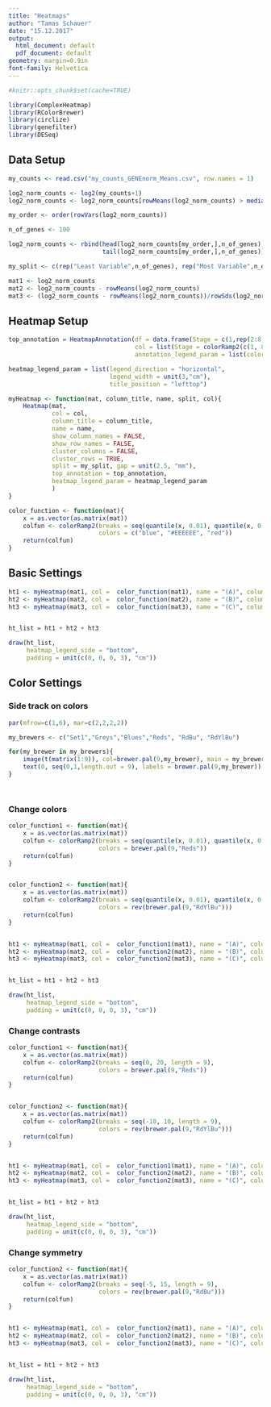 ```yaml
---
title: "Heatmaps"
author: "Tamas Schauer"
date: "15.12.2017"
output:
  html_document: default
  pdf_document: default
geometry: margin=0.9in
font-family: Helvetica
---
```


```r
#knitr::opts_chunk$set(cache=TRUE)
```


```r
library(ComplexHeatmap)
library(RColorBrewer)
library(circlize)
library(genefilter)
library(DESeq)
```


## Data Setup

```r
my_counts <- read.csv("my_counts_GENEnorm_Means.csv", row.names = 1)

log2_norm_counts <- log2(my_counts+1)
log2_norm_counts <- log2_norm_counts[rowMeans(log2_norm_counts) > median(rowMeans(log2_norm_counts)),]

my_order <- order(rowVars(log2_norm_counts))

n_of_genes <- 100

log2_norm_counts <- rbind(head(log2_norm_counts[my_order,],n_of_genes),
                          tail(log2_norm_counts[my_order,],n_of_genes))

my_split <- c(rep("Least Variable",n_of_genes), rep("Most Variable",n_of_genes))

mat1 <- log2_norm_counts
mat2 <- log2_norm_counts - rowMeans(log2_norm_counts)
mat3 <- (log2_norm_counts - rowMeans(log2_norm_counts))/rowSds(log2_norm_counts)
```

\pagebreak




## Heatmap Setup

```r
top_annotation = HeatmapAnnotation(df = data.frame(Stage = c(1,rep(2:8,each=2))),
                                   col = list(Stage = colorRamp2(c(1, 8),c(rgb(0.9,0.9,0.9),rgb(0.2,0.2,0.2)))),
                                   annotation_legend_param = list(color_bar = "discrete", labels=1:8, at=1:8))

heatmap_legend_param = list(legend_direction = "horizontal",
                            legend_width = unit(3,"cm"),
                            title_position = "lefttop")

myHeatmap <- function(mat, column_title, name, split, col){
    Heatmap(mat, 
            col = col,
            column_title = column_title,
            name = name,
            show_column_names = FALSE, 
            show_row_names = FALSE, 
            cluster_columns = FALSE,
            cluster_rows = TRUE,
            split = my_split, gap = unit(2.5, "mm"),
            top_annotation = top_annotation,
            heatmap_legend_param = heatmap_legend_param
            )
}

color_function <- function(mat){
    x = as.vector(as.matrix(mat))
    colfun <- colorRamp2(breaks = seq(quantile(x, 0.01), quantile(x, 0.99), length = 3), 
                         colors = c("blue", "#EEEEEE", "red"))
    return(colfun)
}

```


## Basic Settings

```r

ht1 <- myHeatmap(mat1, col =  color_function(mat1), name = "(A)", column_title = "(A) Log2 Counts")
ht2 <- myHeatmap(mat2, col =  color_function(mat2), name = "(B)", column_title = "(B) Row Scaled")
ht3 <- myHeatmap(mat3, col =  color_function(mat3), name = "(C)", column_title = "(C) Row Z-Scores")


ht_list = ht1 + ht2 + ht3

draw(ht_list, 
     heatmap_legend_side = "bottom",
     padding = unit(c(0, 0, 0, 3), "cm"))
```


## Color Settings

### Side track on colors

```r
par(mfrow=c(1,6), mar=c(2,2,2,2))

my_brewers <- c("Set1","Greys","Blues","Reds", "RdBu", "RdYlBu")

for(my_brewer in my_brewers){
    image(t(matrix(1:9)), col=brewer.pal(9,my_brewer), main = my_brewer, cex.main=2)
    text(0, seq(0,1,length.out = 9), labels = brewer.pal(9,my_brewer))
}




```

### Change colors

```r

color_function1 <- function(mat){
    x = as.vector(as.matrix(mat))
    colfun <- colorRamp2(breaks = seq(quantile(x, 0.01), quantile(x, 0.99), length = 9), 
                         colors = brewer.pal(9,"Reds"))
    return(colfun)
}


color_function2 <- function(mat){
    x = as.vector(as.matrix(mat))
    colfun <- colorRamp2(breaks = seq(quantile(x, 0.01), quantile(x, 0.99), length = 9), 
                         colors = rev(brewer.pal(9,"RdYlBu")))
    return(colfun)
}


ht1 <- myHeatmap(mat1, col =  color_function1(mat1), name = "(A)", column_title = "(A) Log2 Counts")
ht2 <- myHeatmap(mat2, col =  color_function2(mat2), name = "(B)", column_title = "(B) Row Scaled")
ht3 <- myHeatmap(mat3, col =  color_function2(mat3), name = "(C)", column_title = "(C) Row Z-Scores")


ht_list = ht1 + ht2 + ht3

draw(ht_list, 
     heatmap_legend_side = "bottom",
     padding = unit(c(0, 0, 0, 3), "cm"))
```


### Change contrasts

```r

color_function1 <- function(mat){
    x = as.vector(as.matrix(mat))
    colfun <- colorRamp2(breaks = seq(0, 20, length = 9), 
                         colors = brewer.pal(9,"Reds"))
    return(colfun)
}


color_function2 <- function(mat){
    x = as.vector(as.matrix(mat))
    colfun <- colorRamp2(breaks = seq(-10, 10, length = 9), 
                         colors = rev(brewer.pal(9,"RdYlBu")))
    return(colfun)
}


ht1 <- myHeatmap(mat1, col =  color_function1(mat1), name = "(A)", column_title = "(A) Log2 Counts")
ht2 <- myHeatmap(mat2, col =  color_function2(mat2), name = "(B)", column_title = "(B) Row Scaled")
ht3 <- myHeatmap(mat3, col =  color_function2(mat3), name = "(C)", column_title = "(C) Row Z-Scores")


ht_list = ht1 + ht2 + ht3

draw(ht_list, 
     heatmap_legend_side = "bottom",
     padding = unit(c(0, 0, 0, 3), "cm"))
```



### Change symmetry

```r

color_function2 <- function(mat){
    x = as.vector(as.matrix(mat))
    colfun <- colorRamp2(breaks = seq(-5, 15, length = 9), 
                         colors = rev(brewer.pal(9,"RdBu")))
    return(colfun)
}


ht1 <- myHeatmap(mat1, col =  color_function2(mat1), name = "(A)", column_title = "(A) Log2 Counts")
ht2 <- myHeatmap(mat2, col =  color_function2(mat2), name = "(B)", column_title = "(B) Row Scaled")
ht3 <- myHeatmap(mat3, col =  color_function2(mat3), name = "(C)", column_title = "(C) Row Z-Scores")


ht_list = ht1 + ht2 + ht3

draw(ht_list, 
     heatmap_legend_side = "bottom",
     padding = unit(c(0, 0, 0, 3), "cm"))
```

